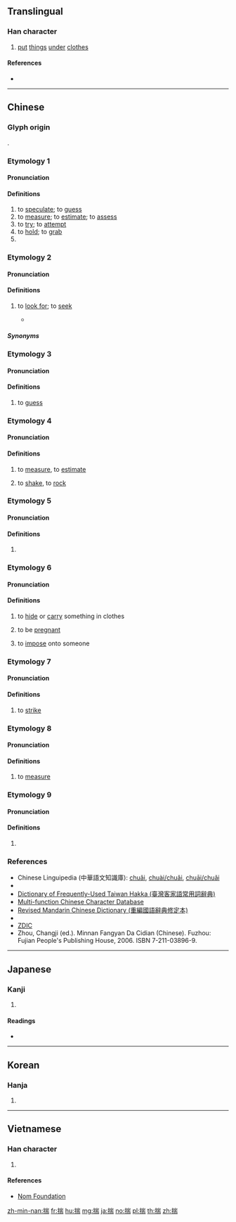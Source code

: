 {{character info/new}}
==Translingual==

===Han character===
{{Han char|rn=64|rad=手|as=09|sn=12|four=52027|canj=QUMB|ids=⿰扌耑}}

# [[put]] [[thing]]s [[under]] [[clothes]]

====References====
* {{Han ref|kx=0443.130|dkj=12371|dj=0794.130|hdz=31917.060|uh=63E3|ud=25571|bh=B4A2|bd=46242}}

----

==Chinese==
{{zh-forms|alt=𢭍,𢰚}}

===Glyph origin===
{{Han etyl}}
{{Han compound|手|c1=s|t1=hand|耑|c2=p|ls=psc}}.

===Etymology 1===
{{zh-forms|alt=㪜}}
{{rfe|zh}}

====Pronunciation====
{{zh-pron
|m=chuǎi
|c=ceoi2,cyun2
|mn=chhóe
|mc=1
|oc=1,2
|cat=v,pn
}}

====Definitions====
{{zh-hanzi}}

# to [[speculate]]; to [[guess]]
# to [[measure]]; to [[estimate]]; to [[assess]]
# to [[try]]; to [[attempt]]
# to [[hold]]; to [[grab]]
# {{surname|lang=zh}}

===Etymology 2===
{{zh-forms|alt=找}}

====Pronunciation====
{{zh-pron
|mn=xm,tp,mg,hc:chhē/zz,kh,tn,tc,yl:chhōe/qz,sx,km,hc:chhēr/lk:chhěr
|mn-t=cuê7
|dial=n
|cat=v
}}

====Definitions====
{{zh-hanzi}}

# {{lb|zh|Min Nan}} to [[look for]]; to [[seek]]
#* {{zh-x|明知 愛情 是 毒藥，偏偏 一 喙\嘴 共\甲{kā} 啉\喝{lim} 落{lo̍h}；等 到{kah} 情{chêng} 火 一直 燒，'''找{chhōe}''' 無 止痛 的 解藥。|[I] clearly knew love is a poison, [but I] still drank it; by the time the fire of love was ceaselessly burning, [I still] could not '''find''' a painkilling antidote.|TW|ref={{lang|zh|{{w|lang=zh|蕭玉芬}}}}, {{lang|zh|毒藥}}}}

=====Synonyms=====
{{zh-dial|找}}

===Etymology 3===
{{zh-forms|alt=慱,𬣍}}

====Pronunciation====
{{zh-pron
|h=pfs=thòn;gd=ton2
|dial=n
|cat=v
}}

====Definitions====
{{zh-hanzi}}

# {{lb|zh|Hakka}} to [[guess]]

===Etymology 4===
{{zh-forms|alt=挆,挅}}

====Pronunciation====
{{zh-pron
|m=duǒ
|c=
|mn=
|mc=2
|oc=n,1
|dial=n
|cat=v
}}

====Definitions====
{{zh-hanzi}}

# {{zh-obsolete}} to [[measure]], to [[estimate]]
# {{zh-obsolete}} to [[shake]], to [[rock]]

===Etymology 5===
{{zh-forms}}

====Pronunciation====
{{zh-pron
|m=揣
|c=
|mn=
|dial=n
|cat=
}}

====Definitions====
{{zh-hanzi}}

# {{zh-only used in|囊揣||掙揣}}

===Etymology 6===

====Pronunciation====
{{zh-pron
|m=chuāi,chuǎi,2nb=Taiwan
|c=
|mn=
|dial=n
|cat=v
}}

====Definitions====
{{zh-hanzi}}

# to [[hide]] or [[carry]] something in clothes
# {{zh-obsolete}} to be [[pregnant]]
# {{zh-obsolete}} to [[impose]] onto someone

===Etymology 7===

====Pronunciation====
{{zh-pron
|m=zhuī
|c=
|mn=
|mc=
|oc=
|dial=n
|cat=v
}}

====Definitions====
{{zh-hanzi}}

# {{zh-obsolete}} to [[strike]]

===Etymology 8===

====Pronunciation====
{{zh-pron
|m=chuàn
|c=
|mn=
|mc=
|oc=
|dial=n
|cat=v
}}

====Definitions====
{{zh-hanzi}}

# {{zh-obsolete}} to [[measure]]

===Etymology 9===

====Pronunciation====
{{zh-pron
|m=tuán
|c=tyun4
|mc=
|oc=
|dial=n
|cat=a
}}

====Definitions====
{{zh-hanzi}}

# {{zh-obsolete}} {{zh-alt-form|團|[[assemble]]d; [[gather]]ed}}

===References===
* Chinese Linguipedia (中華語文知識庫): [http://chinese-linguipedia.org/clk/search/%E6%8F%A3/91315/187036 chuǎi], [http://chinese-linguipedia.org/clk/search/%E6%8F%A3/91315/187037 chuài/chuǎi], [http://chinese-linguipedia.org/clk/search/%E6%8F%A3/91315/187038 chuāi/chuǎi]
* {{R:twedu|A01623}}
* [http://hakka.dict.edu.tw/hakkadict/result_detail.jsp?n_no=13131&soundtype=0&sample=%E6%8F%A3 Dictionary of Frequently-Used Taiwan Hakka (臺灣客家語常用詞辭典)]
* [http://humanum.arts.cuhk.edu.hk/Lexis/lexi-mf/search.php?word=%E6%8F%A3 Multi-function Chinese Character Database]
* [http://dict.revised.moe.edu.tw/cgi-bin/cbdic/gsweb.cgi?o=dcbdic&searchid=W00000008615 Revised Mandarin Chinese Dictionary (重編國語辭典修定本)]
* {{thcwd|8434}}
* [http://www.zdic.net/z/1a/js/63E3.htm ZDIC]
* Zhou, Changji (ed.). Minnan Fangyan Da Cidian (Chinese). Fuzhou: Fujian People's Publishing House, 2006. ISBN 7-211-03896-9.

----

==Japanese==

===Kanji===
{{ja-kanji|grade=|rs=手09}}

# {{defn|lang=ja|sort=手09}}

====Readings====
* {{ja-readings|on=[[し]] (shi), [[すい]] (sui), [[たん]] (tan)|kun=[[はかる]] (hakaru), [[こころみる]] (kokoromiru), [[さだめる]] (sadameru)}}

----

==Korean==

===Hanja===
{{ko-hanja|hangeul=[[취]], [[타]]|eumhun=|rv=chwi, ta|mr=ch'wi, t'a|y=chwi, tha}}

# {{defn|lang=ko|sort=手09}}

----

==Vietnamese==

===Han character===
{{vi-readings|rs=手09|hanviet=[[suý]], [[suỷ]]}}

# {{defn|lang=vi|sort=手09}}

====References====
* [http://nomfoundation.org/common/nom_details.php?codepoint=63e3 Nom Foundation]

[[zh-min-nan:揣]]
[[fr:揣]]
[[hu:揣]]
[[mg:揣]]
[[ja:揣]]
[[no:揣]]
[[pl:揣]]
[[th:揣]]
[[zh:揣]]